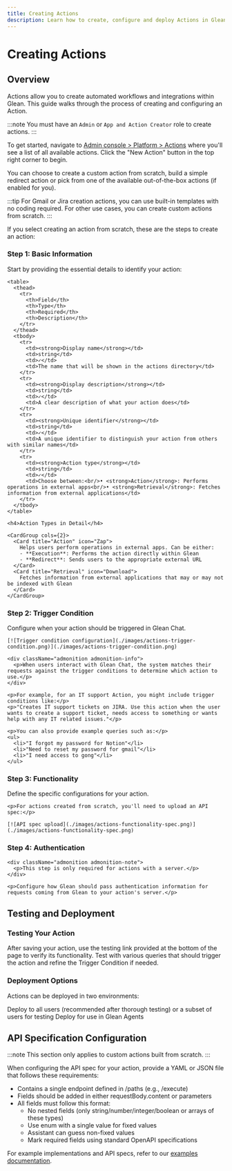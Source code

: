 ```yaml
---
title: Creating Actions
description: Learn how to create, configure and deploy Actions in Glean to enable automated workflows and integrations
---
```



# Creating Actions

## Overview

Actions allow you to create automated workflows and integrations within Glean. This guide walks through the process of creating and configuring an Action.

:::note
You must have an `Admin` or `App and Action Creator` role to create actions.
:::

To get started, navigate to [Admin console > Platform > Actions](https://app.glean.com/admin/platform/tools) where you'll see a list of all available actions. Click the "New Action" button in the top right corner to begin.

You can choose to create a custom action from scratch, build a simple redirect action or pick from one of the available out-of-the-box actions (if enabled for you).

:::tip
For Gmail or Jira creation actions, you can use built-in templates with no coding required. For other use cases, you can create custom actions from scratch.
:::

If you select creating an action from scratch, these are the steps to create an action:

<Steps>
  <div>
    <h3>Step 1: Basic Information</h3>
    <p>Start by providing the essential details to identify your action:</p>
    
    <table>
      <thead>
        <tr>
          <th>Field</th>
          <th>Type</th>
          <th>Required</th>
          <th>Description</th>
        </tr>
      </thead>
      <tbody>
        <tr>
          <td><strong>Display name</strong></td>
          <td>string</td>
          <td>✓</td>
          <td>The name that will be shown in the actions directory</td>
        </tr>
        <tr>
          <td><strong>Display description</strong></td>
          <td>string</td>
          <td>✓</td>
          <td>A clear description of what your action does</td>
        </tr>
        <tr>
          <td><strong>Unique identifier</strong></td>
          <td>string</td>
          <td>✓</td>
          <td>A unique identifier to distinguish your action from others with similar names</td>
        </tr>
        <tr>
          <td><strong>Action type</strong></td>
          <td>string</td>
          <td>✓</td>
          <td>Choose between:<br/>• <strong>Action</strong>: Performs operations in external apps<br/>• <strong>Retrieval</strong>: Fetches information from external applications</td>
        </tr>
      </tbody>
    </table>

    <h4>Action Types in Detail</h4>

    <CardGroup cols={2}>
      <Card title="Action" icon="Zap">
        Helps users perform operations in external apps. Can be either:
        - **Execution**: Performs the action directly within Glean
        - **Redirect**: Sends users to the appropriate external URL
      </Card>
      <Card title="Retrieval" icon="Download">
        Fetches information from external applications that may or may not be indexed with Glean
      </Card>
    </CardGroup>
  </div>

  <div>
    <h3>Step 2: Trigger Condition</h3>
    <p>Configure when your action should be triggered in Glean Chat.</p>

    [![Trigger condition configuration](./images/actions-trigger-condition.png)](./images/actions-trigger-condition.png)

    <div className="admonition admonition-info">
      <p>When users interact with Glean Chat, the system matches their requests against the trigger conditions to determine which action to use.</p>
    </div>

    <p>For example, for an IT support Action, you might include trigger conditions like:</p>
    <p>"Creates IT support tickets on JIRA. Use this action when the user wants to create a support ticket, needs access to something or wants help with any IT related issues."</p>

    <p>You can also provide example queries such as:</p>
    <ul>
      <li>"I forgot my password for Notion"</li>
      <li>"Need to reset my password for gmail"</li>
      <li>"I need access to gong"</li>
    </ul>
  </div>

  <div>
    <h3>Step 3: Functionality</h3>
    <p>Define the specific configurations for your action.</p>

    <p>For actions created from scratch, you'll need to upload an API spec:</p>

    [![API spec upload](./images/actions-functionality-spec.png)](./images/actions-functionality-spec.png)
  </div>

  <div>
    <h3>Step 4: Authentication</h3>
    
    <div className="admonition admonition-note">
      <p>This step is only required for actions with a server.</p>
    </div>

    <p>Configure how Glean should pass authentication information for requests coming from Glean to your action's server.</p>
  </div>
</Steps>

## Testing and Deployment

### Testing Your Action

After saving your action, use the testing link provided at the bottom of the page to verify its functionality. Test with various queries that should trigger the action and refine the Trigger Condition if needed.

### Deployment Options

Actions can be deployed in two environments:

<CardGroup cols={2}>
  <Card title="Chat Deployment" icon="MessageCircle">
    Deploy to all users (recommended after thorough testing) or a subset of users for testing
  </Card>
  <Card title="Glean Agents" icon="agent" iconSet="glean">
    Deploy for use in Glean Agents
  </Card>
</CardGroup>

## API Specification Configuration

:::note
This section only applies to custom actions built from scratch.
:::

When configuring the API spec for your action, provide a YAML or JSON file that follows these requirements:

- Contains a single endpoint defined in /paths (e.g., /execute)
- Fields should be added in either requestBody.content or parameters
- All fields must follow this format:
  - No nested fields (only string/number/integer/boolean or arrays of these types)
  - Use enum with a single value for fixed values
  - Assistant can guess non-fixed values
  - Mark required fields using standard OpenAPI specifications

For example implementations and API specs, refer to our [examples documentation](/guides/actions/examples/jira-issue-creation). 